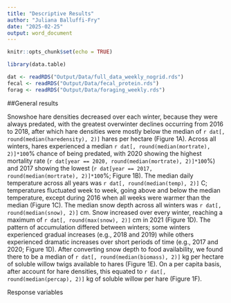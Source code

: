 ```yaml
---
title: "Descriptive Results"
author: "Juliana Balluffi-Fry"
date: "2025-02-25"
output: word_document
---
```


```r
knitr::opts_chunk$set(echo = TRUE)

library(data.table)

dat <- readRDS("Output/Data/full_data_weekly_nogrid.rds")
fecal <- readRDS("Output/Data/fecal_protein.rds")
forag <- readRDS("Output/Data/foraging_weekly.rds")


```



##General results

Snowshoe hare densities decreased over each winter, because they were always predated, with the greatest overwinter declines occurring from 2016 to 2018, after which hare densities were mostly below the median of `r dat[, round(median(haredensity), 2)]` hares per hectare (Figure 1A). Across all winters, hares experienced a median `r dat[, round(median(mortrate), 2)]*100`% chance of being predated, with 2020 showing the highest mortality rate (`r dat[year == 2020, round(median(mortrate), 2)]*100`%) and 2017 showing the lowest (`r dat[year == 2017, round(median(mortrate), 2)]*100`%; Figure 1B). The median daily temperature across all years was `r dat[, round(median(temp), 2)]` C; temperatures fluctuated week to week, going above and below the median temperature, except during 2016 when all weeks were warmer than the median (Figure 1C). The median snow depth across all winters was `r dat[, round(median(snow), 2)]` cm. Snow increased over every winter, reaching a maximum of `r dat[, round(max(snow), 2)]` cm in 2021 (Figure 1D). The pattern of accumulation differed between winters; some winters experienced gradual increases (e.g., 2018 and 2019) while others experienced dramatic increases over short periods of time (e.g., 2017 and 2020; Figure 1D). After converting snow depth to food availability, we found there to be a median of `r dat[, round(median(biomass), 2)]` kg per hectare of soluble willow twigs available to hares (Figure 1E). On a per capita basis, after account for hare densities, this equated to `r dat[, round(median(percap), 2)]` kg of soluble willow per hare (Figure 1F).

Response variables
